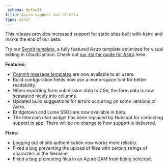 ```yaml
---
_schema: default
title: Astro support out of beta
type: minor
---
```


This release provides increased support for static sites built with Astro and marks the end of our beta. 

Try our [Sendit template](https://app.cloudcannon.com/editor#sites/connect/github/CloudCannon/sendit-astro-template/main), a fully featured Astro template optimized for visual editing in CloudCannon. Check out [our starter guide for Astro](/documentation/guides/getting-started/) here.

**Features:**

* [Commit message templates](/documentation/articles/configure-your-commit-messages/) are now available to all users.
* Build configuration fields now use a mono-space font for better readability.
* When exporting form submission data to CSV, the form data is now separated nicely into columns.
* Updated build suggestions for errors occurring on some versions of Astro.
* Bridgetown and Lume SSGs are now available in beta.
* The Intercom chat widget has been replaced by Hubspot for contacting support in app. There will be no change to how support is delivered.

**Fixes:**

* Logging out of site authentication now works more reliably.
* Fixed a bug preventing the upload of files with certain strings of characters in the filename.
* Fixed a bug preventing files in an Azure DAM from being selected.